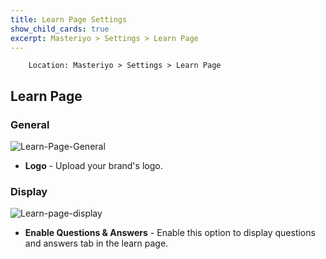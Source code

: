 ```yaml
---
title: Learn Page Settings
show_child_cards: true
excerpt: Masteriyo > Settings > Learn Page
---
```


        Location: Masteriyo > Settings > Learn Page

## Learn Page

### General

![Learn-Page-General](https://user-images.githubusercontent.com/75772539/228785643-f6b4c16b-a5cc-41a5-83ba-c3ad9384e4ba.png)

- **Logo** - Upload your brand's logo.

### Display

![Learn-page-display](https://user-images.githubusercontent.com/75772539/228785862-d6e8a69a-653e-4e8a-beeb-3f5aacec4075.png)

- **Enable Questions & Answers** - Enable this option to display questions and answers tab in the learn page.
